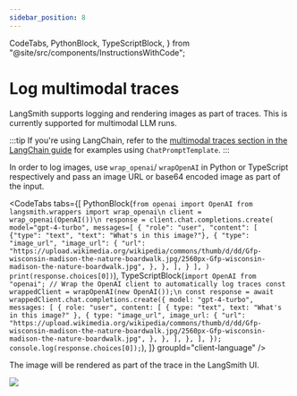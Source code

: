 ```yaml
---
sidebar_position: 8
---
```


  CodeTabs,
  PythonBlock,
  TypeScriptBlock,
} from "@site/src/components/InstructionsWithCode";

# Log multimodal traces

LangSmith supports logging and rendering images as part of traces. This is currently supported for multimodal LLM runs.

:::tip
If you're using LangChain, refer to the [multimodal traces section in the LangChain guide](./trace_with_langchain#log-multimodal-traces) for examples using `ChatPromptTemplate`.
:::

In order to log images, use `wrap_openai`/ `wrapOpenAI` in Python or TypeScript respectively and pass an image URL or base64 encoded image as part of the input.

<CodeTabs
  tabs={[
    PythonBlock(`from openai import OpenAI
from langsmith.wrappers import wrap_openai\n
client = wrap_openai(OpenAI())\n
response = client.chat.completions.create(
  model="gpt-4-turbo",
  messages=[
    {
      "role": "user",
      "content": [
        {"type": "text", "text": "What's in this image?"},
        {
          "type": "image_url",
          "image_url": {
            "url": "https://upload.wikimedia.org/wikipedia/commons/thumb/d/dd/Gfp-wisconsin-madison-the-nature-boardwalk.jpg/2560px-Gfp-wisconsin-madison-the-nature-boardwalk.jpg",
          },
        },
      ],
    }
  ],
)
print(response.choices[0])`),
    TypeScriptBlock(`import OpenAI from "openai";
// Wrap the OpenAI client to automatically log traces
const wrappedClient = wrapOpenAI(new OpenAI());\n
const response = await wrappedClient.chat.completions.create({
    model: "gpt-4-turbo",
    messages: [
      {
        role: "user",
        content: [
          { type: "text", text: "What's in this image?" },
          {
            type: "image_url",
            image_url: {
              "url": "https://upload.wikimedia.org/wikipedia/commons/thumb/d/dd/Gfp-wisconsin-madison-the-nature-boardwalk.jpg/2560px-Gfp-wisconsin-madison-the-nature-boardwalk.jpg",
            },
          },
        ],
      },
    ],
});
console.log(response.choices[0]);`),
  ]}
  groupId="client-language"
/>

The image will be rendered as part of the trace in the LangSmith UI.

![](./static/multimodal.png)
